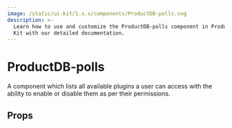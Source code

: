 ```yaml
---
image: /static/ui-kit/1.x.x/components/ProductDB-polls.svg
description: >-
  Learn how to use and customize the ProductDB-polls component in ProductDB's Angular UI
  Kit with our detailed documentation.
---
```


# ProductDB-polls

A component which lists all available plugins a user can access with
the ability to enable or disable them as per their permissions.

## Props

<PropsTable of="ProductDB-polls" />

<head>
  <title>Angular UI Kit ProductDB-polls</title>
</head>
